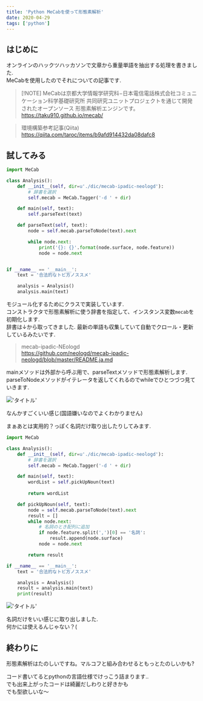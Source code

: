 ```yaml
---
title: 'Python MeCabを使って形態素解析'
date: 2020-04-29
tags: ['python']
---
```


## はじめに

オンラインのハックツハッカソンで文章から重量単語を抽出する処理を書きました.\
MeCabを使用したのでそれについての記事です.

> [!NOTE] MeCabは京都大学情報学研究科−日本電信電話株式会社コミュニケーション科学基礎研究所
> 共同研究ユニットプロジェクトを通じて開発されたオープンソース 形態素解析エンジンです。\
> https://taku910.github.io/mecab/

> 環境構築参考記事(Qiita)\
> https://qiita.com/taroc/items/b9afd914432da08dafc8

## 試してみる

```python
import MeCab

class Analysis():
    def __init__(self, dir=u'./dic/mecab-ipadic-neologd'):
        # 辞書を選択
        self.mecab = MeCab.Tagger('-d ' + dir)

    def main(self, text):
        self.parseText(text)

    def parseText(self, text):
        node = self.mecab.parseToNode(text).next

        while node.next:
            print('{}: {}'.format(node.surface, node.feature))
            node = node.next


if __name__ == '__main__':
    text = '合法的なトビ方ノススメ'

    analysis = Analysis()
    analysis.main(text)
```

モジュール化するためにクラスで実装しています.\
コンストラクタで形態素解析に使う辞書を指定して、インスタンス変数`mecab`を初期化します.\
辞書は↓から取ってきました. 最新の単語も収集していて自動でクロール・更新しているみたいです.

> mecab-ipadic-NEologd\
> https://github.com/neologd/mecab-ipadic-neologd/blob/master/README.ja.md

mainメソッドは外部から呼ぶ用で、parseTextメソッドで形態素解析します.\
parseToNodeメソッドがイテレータを返してくれるのでwhileでひとつづつ見ていきます.

!['タイトル'](https://i.gyazo.com/0b4fa44345e428726aeb57cc5bf3aad3.png)

なんかすごくいい感じ(国語嫌いなのでよくわかりません)

まぁあとは実用的？っぽく名詞だけ取り出したりしてみます.

```python
import MeCab

class Analysis():
    def __init__(self, dir=u'./dic/mecab-ipadic-neologd'):
        # 辞書を選択
        self.mecab = MeCab.Tagger('-d ' + dir)

    def main(self, text):
        wordList = self.pickUpNoun(text)
        
        return wordList

    def pickUpNoun(self, text):
        node = self.mecab.parseToNode(text).next
        result = []
        while node.next:
            # 名詞のとき配列に追加
            if node.feature.split(',')[0] == '名詞':
                result.append(node.surface)
            node = node.next

        return result

if __name__ == '__main__':
    text = '合法的なトビ方ノススメ'

    analysis = Analysis()
    result = analysis.main(text)
    print(result)
```

!['タイトル'](https://i.gyazo.com/a9111d8ef60dd210280904df36334db9.png)

名詞だけをいい感じに取り出しました.\
何かには使えるんじゃない？(

## 終わりに

形態素解析はたのしいですね。マルコフと組み合わせるともっとたのしいかも?

コード書いてるとpythonの言語仕様でけっこう詰まります..\
でも出来上がったコードは綺麗だしわりと好きかも\
でも型欲しいな〜
